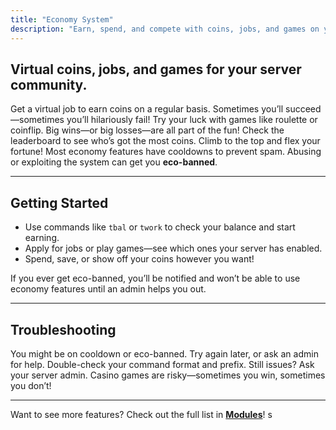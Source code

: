 ```yaml
---
title: "Economy System"
description: "Earn, spend, and compete with coins, jobs, and games on your server."
---
```


## Virtual coins, jobs, and games for your server community.

<CardGroup cols={2}>
  <Card
    title="Work & Earn"
    icon="briefcase"
  >
    Get a virtual job to earn coins on a regular basis. Sometimes you’ll succeed—sometimes you’ll hilariously fail!
  </Card>
  <Card
    title="Casino Games"
    icon="gamepad"
  >
    Try your luck with games like roulette or coinflip. Big wins—or big losses—are all part of the fun!
  </Card>
  <Card
    title="Compete"
    icon="trophy"
  >
    Check the leaderboard to see who’s got the most coins. Climb to the top and flex your fortune!
  </Card>
  <Card
    title="Fair Play"
    icon="lock"
  >
    Most economy features have cooldowns to prevent spam. Abusing or exploiting the system can get you <b>eco-banned</b>.
  </Card>
</CardGroup>

---

## Getting Started

- Use commands like <code>tbal</code> or <code>twork</code> to check your balance and start earning.
- Apply for jobs or play games—see which ones your server has enabled.
- Spend, save, or show off your coins however you want!

<Info>
If you ever get eco-banned, you’ll be notified and won’t be able to use economy features until an admin helps you out.
</Info>

---

## Troubleshooting

<CardGroup>
  <Card title="Not Earning Coins?" icon="help-circle">
    You might be on cooldown or eco-banned. Try again later, or ask an admin for help.
  </Card>
  <Card title="Command Not Working?" icon="terminal">
    Double-check your command format and prefix. Still issues? Ask your server admin.
  </Card>
  <Card title="Lost Coins?" icon="alert-circle">
    Casino games are risky—sometimes you win, sometimes you don’t!
  </Card>
</CardGroup>

---

<Info>
Want to see more features?  
Check out the full list in <b><a href="/modules/overview">Modules</a></b>!
</Info>
s